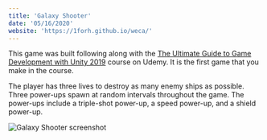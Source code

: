 ```yaml
---
title: 'Galaxy Shooter'
date: '05/16/2020'
website: 'https://1forh.github.io/weca/'
---
```


This game was built following along with the [The Ultimate Guide to Game Development with Unity 2019](https://www.udemy.com/course/the-ultimate-guide-to-game-development-with-unity/) course on Udemy. It is the first game that you make in the course.

The player has three lives to destroy as many enemy ships as possible. Three power-ups spawn at random intervals throughout the game. The power-ups include a triple-shot power-up, a speed power-up, and a shield power-up.

![Galaxy Shooter screenshot](/images/uploads/screen-shot-2020-05-15-at-5.04.21-pm.png)